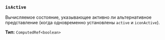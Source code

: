 ### `isActive`

Вычисляемое состояние, указывающее активно ли альтернативное представление (когда одновременно установлены `active` и `iconActive`).

**Тип:** `ComputedRef<boolean>`
